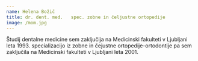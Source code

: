 ```yaml
---
name: Helena Božič
title: dr. dent. med.   spec. zobne in čeljustne ortopedije
image: /mom.jpg
---
```


Študij dentalne medicine sem zaključija na Medicinski fakulteti v Ljubljani leta 1993.  specializacijo iz zobne in čejustne ortopedije-ortodontije pa sem zaključila na Medicinski fakulteti v Ljubljani leta 2001.
